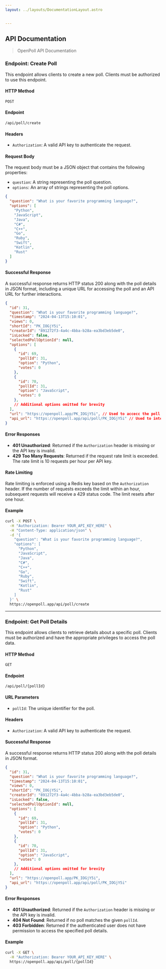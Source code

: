 ```yaml
---
layout: ../layouts/DocumentationLayout.astro

 
---
```


## API Documentation
> OpenPoll API Documentation

### Endpoint: Create Poll

This endpoint allows clients to create a new poll. Clients must be authorized to use this endpoint.

#### HTTP Method
`POST`

#### Endpoint
`/api/poll/create`

#### Headers
- `Authorization`: A valid API key to authenticate the request.

#### Request Body
The request body must be a JSON object that contains the following properties:
- `question`: A string representing the poll question.
- `options`: An array of strings representing the poll options.

```json
{
  "question": "What is your favorite programming language?",
  "options": [
    "Python",
    "JavaScript",
    "Java",
    "C#",
    "C++",
    "Go",
    "Ruby",
    "Swift",
    "Kotlin",
    "Rust"
  ]
}
```

#### Successful Response
A successful response returns HTTP status 200 along with the poll details in JSON format, including a unique URL for accessing the poll and an API URL for further interactions.

```json
{
  "id": 31,
  "question": "What is your favorite programming language?",
  "timestamp": "2024-04-13T15:10:01",
  "views": 0,
  "shortId": "PK_IOGjY5i",
  "creatorId": "891272f3-4a4c-4bba-b28a-ea3bd3eb5de0",
  "isLocked": false,
  "selectedPollOptionId": null,
  "options": [
    {
      "id": 69,
      "pollId": 31,
      "option": "Python",
      "votes": 0
    },
    {
      "id": 70,
      "pollId": 31,
      "option": "JavaScript",
      "votes": 0
    },
    // Additional options omitted for brevity
  ],
  "url": "https://openpoll.app/PK_IOGjY5i", // Used to accecc the poll on the web
  "api_url": "https://openpoll.app/api/poll/PK_IOGjY5i" // Used to interact with the poll via the API
}
```

#### Error Responses
- **401 Unauthorized**: Returned if the `Authorization` header is missing or the API key is invalid.
- **429 Too Many Requests**: Returned if the request rate limit is exceeded. The rate limit is 10 requests per hour per API key.

#### Rate Limiting
Rate limiting is enforced using a Redis key based on the `Authorization` header. If the number of requests exceeds the limit within an hour, subsequent requests will receive a 429 status code. The limit resets after one hour.

#### Example
```bash
curl -X POST \
  -H "Authorization: Bearer YOUR_API_KEY_HERE" \
  -H "Content-Type: application/json" \
  -d '{
    "question": "What is your favorite programming language?",
    "options": [
      "Python",
      "JavaScript",
      "Java",
      "C#",
      "C++",
      "Go",
      "Ruby",
      "Swift",
      "Kotlin",
      "Rust"
    ]
  }' \
  https://openpoll.app/api/poll/create
```
---

### Endpoint: Get Poll Details

This endpoint allows clients to retrieve details about a specific poll. Clients must be authorized and have the appropriate privileges to access the poll data.

#### HTTP Method
`GET`

#### Endpoint
`/api/poll/{pollId}`

#### URL Parameters
- `pollId`: The unique identifier for the poll.

#### Headers
- `Authorization`: A valid API key to authenticate the request.

#### Successful Response
A successful response returns HTTP status 200 along with the poll details in JSON format.

```json
{
  "id": 31,
  "question": "What is your favorite programming language?",
  "timestamp": "2024-04-13T15:10:01",
  "views": 0,
  "shortId": "PK_IOGjY5i",
  "creatorId": "891272f3-4a4c-4bba-b28a-ea3bd3eb5de0",
  "isLocked": false,
  "selectedPollOptionId": null,
  "options": [
    {
      "id": 69,
      "pollId": 31,
      "option": "Python",
      "votes": 0
    },
    {
      "id": 70,
      "pollId": 31,
      "option": "JavaScript",
      "votes": 0
    },
    // Additional options omitted for brevity
  ],
  "url": "https://openpoll.app/PK_IOGjY5i",
  "api_url": "https://openpoll.app/api/poll/PK_IOGjY5i"
}
```

#### Error Responses
- **401 Unauthorized**: Returned if the `Authorization` header is missing or the API key is invalid.
- **404 Not Found**: Returned if no poll matches the given `pollId`.
- **403 Forbidden**: Returned if the authenticated user does not have permission to access the specified poll details.

#### Example
```bash
curl -X GET \
  -H "Authorization: Bearer YOUR_API_KEY_HERE" \
  https://openpoll.app/api/poll/{pollId}
```